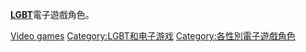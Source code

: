'''[[LGBT|LGBT]]'''電子遊戲角色。
{{Portal|LGBT}}
{{Portal|電子遊戲}}

[[Category:媒体虚构LGBT角色|Video games]]
[[Category:LGBT和电子游戏|Category:LGBT和电子游戏]]
[[Category:各性別電子遊戲角色|Category:各性別電子遊戲角色]]